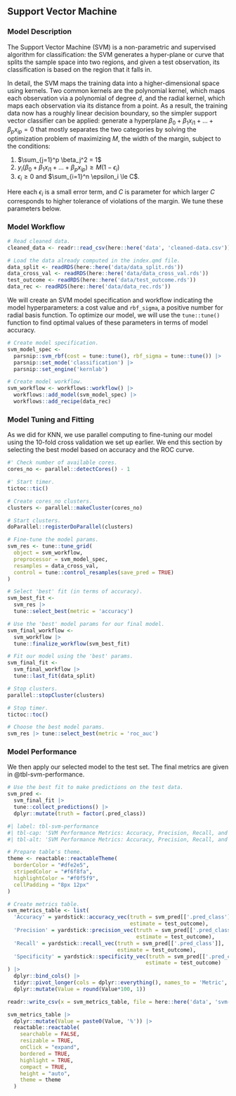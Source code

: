 ## Support Vector Machine

### Model Description

The Support Vector Machine (SVM) is a non-parametric and supervised algorithm for classification: the SVM generates a hyper-plane or curve that splits the sample space into two regions, and given a test observation, its classification is based on the region that it falls in.

In detail, the SVM maps the training data into a higher-dimensional space using kernels. Two common kernels are the polynomial kernel, which maps each observation via a polynomial of degree $d$, and the radial kernel, which maps each observation via its distance from a point. As a result, the training data now has a roughly linear decision boundary, so the simpler support vector classifier can be applied: generate a hyperplane $\beta_0+\beta_1 x_{i1}+\dots + \beta_p x_{ip}=0$ that mostly separates the two categories by solving the optimization problem of maximizing $M$, the width of the margin, subject to the conditions:

1.  $\sum_{j=1}^p \beta_j^2 = 1$
2.  $y_i(\beta_0+\beta_1 x_{i1}+\dots + \beta_p x_{ip}) \ge M(1-\epsilon_i)$
3.  $\epsilon_i \ge 0$ and $\sum_{i=1}^n \epsilon_i \le C$.

Here each $\epsilon_i$ is a small error term, and $C$ is parameter for which larger $C$ corresponds to higher tolerance of violations of the margin. We tune these parameters below.

### Model Workflow

```r

# Read cleaned data.
cleaned_data <- readr::read_csv(here::here('data', 'cleaned-data.csv'))

# Load the data already computed in the index.qmd file.
data_split <- readRDS(here::here('data/data_split.rds'))
data_cross_val <- readRDS(here::here('data/data_cross_val.rds'))
test_outcome <- readRDS(here::here('data/test_outcome.rds'))
data_rec <- readRDS(here::here('data/data_rec.rds'))

```

We will create an SVM model specification and workflow indicating the model hyperparameters: a cost value and `rbf_sigma`, a positive number for radial basis function. To optimize our model, we will use the `tune::tune()` function to find optimal values of these parameters in terms of model accuracy.

```r

# Create model specification.
svm_model_spec <-
  parsnip::svm_rbf(cost = tune::tune(), rbf_sigma = tune::tune()) |>
  parsnip::set_mode('classification') |>
  parsnip::set_engine('kernlab')

# Create model workflow.
svm_workflow <- workflows::workflow() |>
  workflows::add_model(svm_model_spec) |>
  workflows::add_recipe(data_rec)

```


### Model Tuning and Fitting

As we did for KNN, we use parallel computing to fine-tuning our model using the $10$-fold cross validation we set up earlier. We end this section by selecting the best model based on accuracy and the ROC curve.


```r

#' Check number of available cores.
cores_no <- parallel::detectCores() - 1

#' Start timer.
tictoc::tic()

# Create cores_no clusters.
clusters <- parallel::makeCluster(cores_no)

# Start clusters.
doParallel::registerDoParallel(clusters)

# Fine-tune the model params.
svm_res <- tune::tune_grid(
  object = svm_workflow,
  preprocessor = svm_model_spec,
  resamples = data_cross_val,
  control = tune::control_resamples(save_pred = TRUE)
)

# Select 'best' fit (in terms of accuracy).
svm_best_fit <- 
  svm_res |> 
  tune::select_best(metric = 'accuracy')

# Use the 'best' model params for our final model.
svm_final_workflow <- 
  svm_workflow |>
  tune::finalize_workflow(svm_best_fit)

# Fit our model using the 'best' params.
svm_final_fit <- 
  svm_final_workflow |> 
  tune::last_fit(data_split)

# Stop clusters.
parallel::stopCluster(clusters)

# Stop timer.
tictoc::toc()

# Choose the best model params.
svm_res |> tune::select_best(metric = 'roc_auc')

```

### Model Performance

We then apply our selected model to the test set. The final metrics are given in @tbl-svm-performance.

```r

# Use the best fit to make predictions on the test data.
svm_pred <- 
  svm_final_fit |> 
  tune::collect_predictions() |>
  dplyr::mutate(truth = factor(.pred_class))

```


```r
#| label: tbl-svm-performance
#| tbl-cap: 'SVM Performance Metrics: Accuracy, Precision, Recall, and Specificity.'
#| tbl-alt: 'SVM Performance Metrics: Accuracy, Precision, Recall, and Specificity.'

# Prepare table's theme.
theme <- reactable::reactableTheme(
  borderColor = "#dfe2e5",
  stripedColor = "#f6f8fa", 
  highlightColor = "#f0f5f9",
  cellPadding = "8px 12px"
)

# Create metrics table.
svm_metrics_table <- list(
  'Accuracy' = yardstick::accuracy_vec(truth = svm_pred[['.pred_class']],
                                       estimate = test_outcome),
  'Precision' = yardstick::precision_vec(truth = svm_pred[['.pred_class']],
                                         estimate = test_outcome),
  'Recall' = yardstick::recall_vec(truth = svm_pred[['.pred_class']],
                                   estimate = test_outcome),
  'Specificity' = yardstick::specificity_vec(truth = svm_pred[['.pred_class']],
                                            estimate = test_outcome)
) |>
  dplyr::bind_cols() |>
  tidyr::pivot_longer(cols = dplyr::everything(), names_to = 'Metric', values_to = 'Value') |>
  dplyr::mutate(Value = round(Value*100, 1))

readr::write_csv(x = svm_metrics_table, file = here::here('data', 'svm-metrics.csv'))

svm_metrics_table |>
  dplyr::mutate(Value = paste0(Value, '%')) |>
  reactable::reactable(
    searchable = FALSE, 
    resizable = TRUE,
    onClick = "expand",
    bordered = TRUE,
    highlight = TRUE, 
    compact = TRUE,
    height = "auto",
    theme = theme
  )

```